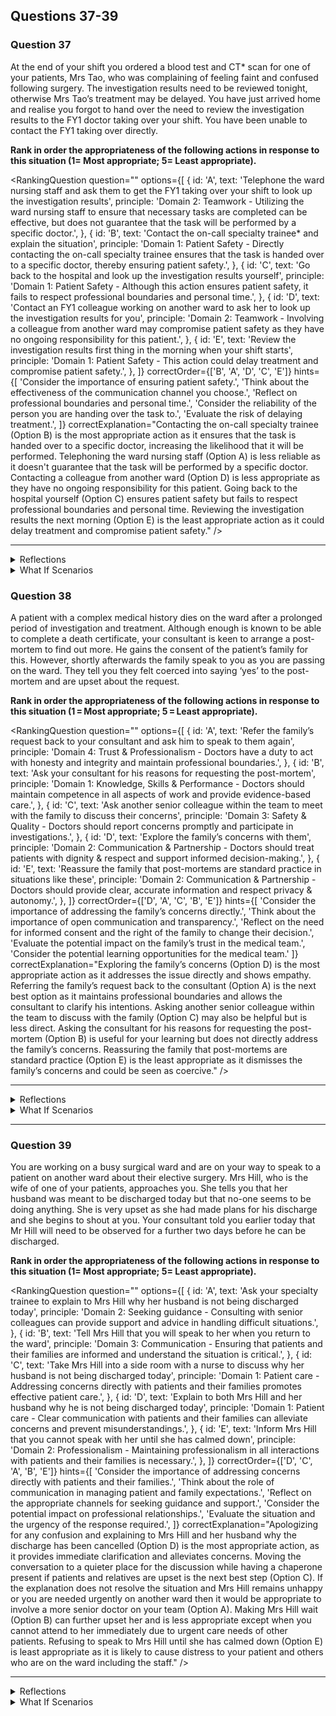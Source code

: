 ## Questions 37-39


### Question 37

At the end of your shift you ordered a blood test and CT* scan for one of your patients, Mrs Tao, who was complaining of feeling faint and confused following surgery. The investigation results need to be reviewed tonight, otherwise Mrs Tao’s treatment may be delayed. You have just arrived home and realise you forgot to hand over the need to review the investigation results to the FY1 doctor taking over your shift. You have been unable to contact the FY1 taking over directly.

**Rank in order the appropriateness of the following actions in response to this situation (1= Most appropriate; 5= Least appropriate).**

<RankingQuestion
  question=""
  options={[
    {
      id: 'A',
      text: 'Telephone the ward nursing staff and ask them to get the FY1 taking over your shift to look up the investigation results',
      principle: 'Domain 2: Teamwork - Utilizing the ward nursing staff to ensure that necessary tasks are completed can be effective, but does not guarantee that the task will be performed by a specific doctor.',
    },
    {
      id: 'B',
      text: 'Contact the on-call specialty trainee* and explain the situation',
      principle: 'Domain 1: Patient Safety - Directly contacting the on-call specialty trainee ensures that the task is handed over to a specific doctor, thereby ensuring patient safety.',
    },
    {
      id: 'C',
      text: 'Go back to the hospital and look up the investigation results yourself',
      principle: 'Domain 1: Patient Safety - Although this action ensures patient safety, it fails to respect professional boundaries and personal time.',
    },
    {
      id: 'D',
      text: 'Contact an FY1 colleague working on another ward to ask her to look up the investigation results for you',
      principle: 'Domain 2: Teamwork - Involving a colleague from another ward may compromise patient safety as they have no ongoing responsibility for this patient.',
    },
    {
      id: 'E',
      text: 'Review the investigation results first thing in the morning when your shift starts',
      principle: 'Domain 1: Patient Safety - This action could delay treatment and compromise patient safety.',
    },
  ]}
  correctOrder={['B', 'A', 'D', 'C', 'E']}
  hints={[
    'Consider the importance of ensuring patient safety.',
    'Think about the effectiveness of the communication channel you choose.',
    'Reflect on professional boundaries and personal time.',
    'Consider the reliability of the person you are handing over the task to.',
    'Evaluate the risk of delaying treatment.',
  ]}
  correctExplanation="Contacting the on-call specialty trainee (Option B) is the most appropriate action as it ensures that the task is handed over to a specific doctor, increasing the likelihood that it will be performed. Telephoning the ward nursing staff (Option A) is less reliable as it doesn't guarantee that the task will be performed by a specific doctor. Contacting a colleague from another ward (Option D) is less appropriate as they have no ongoing responsibility for this patient. Going back to the hospital yourself (Option C) ensures patient safety but fails to respect professional boundaries and personal time. Reviewing the investigation results the next morning (Option E) is the least appropriate action as it could delay treatment and compromise patient safety."
/>

---

<details>
<summary>Reflections</summary>

**If you ranked Option A higher**

Consider the reliability of the communication channel you choose. Handing over a task to a specific doctor tends to be more reliable than asking nursing staff to do so.

**If you ranked Option C higher**

Think about the importance of respecting professional boundaries and personal time. Although patient safety is paramount, it's also crucial to balance professional and personal life.

**If you ranked Option E higher**

Reflect on the potential risk to the patient. Delaying treatment could compromise patient safety, which should always be a top priority.

</details>

<details>
<summary>What If Scenarios</summary>

**What if the on-call specialty trainee was also unreachable?**

In this case, you may consider contacting the ward's nursing staff or a senior nurse, who can ensure that a doctor checks the investigation results. 

**What if the FY1 doctor taking over your shift was known to be unreliable?**

In such a situation, it might be better to relay the information to a more reliable colleague or directly to the on-call specialty trainee, stressing the importance of the task.

**What if you were called in for an emergency at another hospital?**

This would make returning to the hospital yourself impossible. In such a case, it would be even more critical to relay the information to a reliable colleague or the on-call specialty trainee.

</details>

### Question 38

A patient with a complex medical history dies on the ward after a prolonged period of investigation and treatment. Although enough is known to be able to complete a death certificate, your consultant is keen to arrange a post-mortem to find out more. He gains the consent of the patient’s family for this. However, shortly afterwards the family speak to you as you are passing on the ward. They tell you they felt coerced into saying ‘yes’ to the post-mortem and are upset about the request.

**Rank in order the appropriateness of the following actions in response to this situation (1 = Most appropriate; 5 = Least appropriate).**

<RankingQuestion
  question=""
  options={[
    {
      id: 'A',
      text: 'Refer the family’s request back to your consultant and ask him to speak to them again',
      principle: 'Domain 4: Trust & Professionalism - Doctors have a duty to act with honesty and integrity and maintain professional boundaries.',
    },
    {
      id: 'B',
      text: 'Ask your consultant for his reasons for requesting the post-mortem',
      principle: 'Domain 1: Knowledge, Skills & Performance - Doctors should maintain competence in all aspects of work and provide evidence-based care.',
    },
    {
      id: 'C',
      text: 'Ask another senior colleague within the team to meet with the family to discuss their concerns',
      principle: 'Domain 3: Safety & Quality - Doctors should report concerns promptly and participate in investigations.',
    },
    {
      id: 'D',
      text: 'Explore the family’s concerns with them',
      principle: 'Domain 2: Communication & Partnership - Doctors should treat patients with dignity & respect and support informed decision-making.',
    },
    {
      id: 'E',
      text: 'Reassure the family that post-mortems are standard practice in situations like these',
      principle: 'Domain 2: Communication & Partnership - Doctors should provide clear, accurate information and respect privacy & autonomy.',
    },
  ]}
  correctOrder={['D', 'A', 'C', 'B', 'E']}
  hints={[
    'Consider the importance of addressing the family’s concerns directly.',
    'Think about the importance of open communication and transparency.',
    'Reflect on the need for informed consent and the right of the family to change their decision.',
    'Evaluate the potential impact on the family’s trust in the medical team.',
    'Consider the potential learning opportunities for the medical team.'
  ]}
  correctExplanation="Exploring the family’s concerns (Option D) is the most appropriate action as it addresses the issue directly and shows empathy. Referring the family’s request back to the consultant (Option A) is the next best option as it maintains professional boundaries and allows the consultant to clarify his intentions. Asking another senior colleague within the team to discuss with the family (Option C) may also be helpful but is less direct. Asking the consultant for his reasons for requesting the post-mortem (Option B) is useful for your learning but does not directly address the family’s concerns. Reassuring the family that post-mortems are standard practice (Option E) is the least appropriate as it dismisses the family’s concerns and could be seen as coercive."
/>

---

<details>
<summary>Reflections</summary>

**If you ranked Option A higher**

Consider the importance of addressing the family's concerns directly and showing empathy in difficult situations. How might a direct discussion with the family foster trust and openness?

**If you ranked Option B higher**

Consider why it might be more appropriate to focus on the family's concerns rather than your own learning in this situation. How could you balance both needs?

**If you ranked Option E higher**

Reflect on the importance of informed consent and respecting autonomy. Why might reassuring the family that post-mortems are standard practice be seen as dismissive or coercive?

</details>

<details>
<summary>What If Scenarios</summary>

**What if the family refuses a post-mortem despite your consultant's insistence?**

It's important to respect the family's decision and their right to refuse. In this scenario, you would need to communicate this to your consultant and discuss any alternative options for learning from the case.

**What if the consultant is not available to discuss with the family again?**

In this case, you might need to involve another senior colleague or the hospital's patient liaison service to discuss the family's concerns.

**What if you are not comfortable discussing this sensitive issue with the family?**

While it might be difficult, it's important to develop the skills and confidence to handle sensitive conversations. However, if you feel unable to do so, you should seek support from a senior colleague.

</details>

---

### Question 39

You are working on a busy surgical ward and are on your way to speak to a patient on another ward about their elective surgery. Mrs Hill, who is the wife of one of your patients, approaches you. She tells you that her husband was meant to be discharged today but that no-one seems to be doing anything. She is very upset as she had made plans for his discharge and she begins to shout at you. Your consultant told you earlier today that Mr Hill will need to be observed for a further two days before he can be discharged.

**Rank in order the appropriateness of the following actions in response to this situation (1= Most appropriate; 5= Least appropriate).**

<RankingQuestion
  question=""
  options={[
    {
      id: 'A',
      text: 'Ask your specialty trainee to explain to Mrs Hill why her husband is not being discharged today',
      principle: 'Domain 2: Seeking guidance - Consulting with senior colleagues can provide support and advice in handling difficult situations.',
    },
    {
      id: 'B',
      text: 'Tell Mrs Hill that you will speak to her when you return to the ward',
      principle: 'Domain 3: Communication - Ensuring that patients and their families are informed and understand the situation is critical.',
    },
    {
      id: 'C',
      text: 'Take Mrs Hill into a side room with a nurse to discuss why her husband is not being discharged today',
      principle: 'Domain 1: Patient care - Addressing concerns directly with patients and their families promotes effective patient care.',
    },
    {
      id: 'D',
      text: 'Explain to both Mrs Hill and her husband why he is not being discharged today',
      principle: 'Domain 1: Patient care - Clear communication with patients and their families can alleviate concerns and prevent misunderstandings.',
    },
    {
      id: 'E',
      text: 'Inform Mrs Hill that you cannot speak with her until she has calmed down',
      principle: 'Domain 2: Professionalism - Maintaining professionalism in all interactions with patients and their families is necessary.',
    },
  ]}
  correctOrder={['D', 'C', 'A', 'B', 'E']}
  hints={[
    'Consider the importance of addressing concerns directly with patients and their families.',
    'Think about the role of communication in managing patient and family expectations.',
    'Reflect on the appropriate channels for seeking guidance and support.',
    'Consider the potential impact on professional relationships.',
    'Evaluate the situation and the urgency of the response required.',
  ]}
  correctExplanation="Apologizing for any confusion and explaining to Mrs Hill and her husband why the discharge has been cancelled (Option D) is the most appropriate action, as it provides immediate clarification and alleviates concerns. Moving the conversation to a quieter place for the discussion while having a chaperone present if patients and relatives are upset is the next best step (Option C). If the explanation does not resolve the situation and Mrs Hill remains unhappy or you are needed urgently on another ward then it would be appropriate to involve a more senior doctor on your team (Option A). Making Mrs Hill wait (Option B) can further upset her and is less appropriate except when you cannot attend to her immediately due to urgent care needs of other patients. Refusing to speak to Mrs Hill until she has calmed down (Option E) is least appropriate as it is likely to cause distress to your patient and others who are on the ward including the staff."
/>

---

<details>
<summary>Reflections</summary>

**If you ranked Option A higher**

Consider how immediate direct communication can alleviate concerns and prevent misunderstandings. Reflect on the role of seeking guidance and support in handling difficult situations.

**If you ranked Option B higher**

Think about the impact of making a distressed family member wait on their emotional state. Prompt intervention and communication is often necessary.

**If you ranked Option E higher than B or C**

While maintaining professionalism is necessary, consider whether refusing to communicate until Mrs Hill has calmed down helps in resolving the situation or exacerbates it.

</details>

<details>
<summary>What If Scenarios</summary>

**What if Mrs Hill remains upset despite your explanation?**

In such a situation, involving a senior colleague or a patient liaison officer can be beneficial to provide further support and explanation.

**What if Mr Hill is also upset about the change in discharge plans?**

Acknowledging their feelings, apologizing for any confusion, and providing clear explanation can help. If the situation remains unresolved, it may be beneficial to involve a senior colleague.

**What if other family members are also upset about the situation?**

Addressing the concerns of all family members directly and providing clear explanation can help manage their expectations. Involving a senior colleague or a patient liaison officer can provide further support.

</details>


